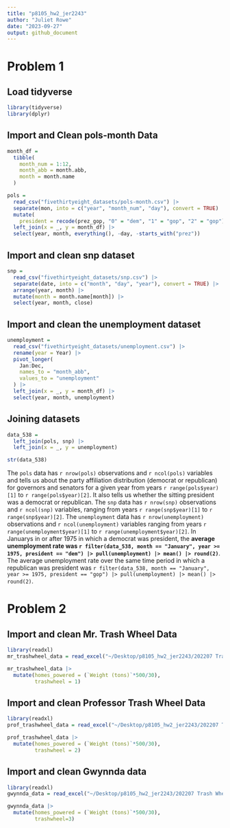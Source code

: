 ```yaml
---
title: "p8105_hw2_jer2243"
author: "Juliet Rowe"
date: "2023-09-27"
output: github_document
---
```


# Problem 1

## Load tidyverse
```r
library(tidyverse)
library(dplyr)
```


## Import and Clean pols-month Data

```r
month_df = 
  tibble(
    month_num = 1:12,
    month_abb = month.abb,
    month = month.name
  )

pols = 
  read_csv("fivethirtyeight_datasets/pols-month.csv") |>
  separate(mon, into = c("year", "month_num", "day"), convert = TRUE) |>
  mutate(
    president = recode(prez_gop, "0" = "dem", "1" = "gop", "2" = "gop")) |>
  left_join(x = _, y = month_df) |> 
  select(year, month, everything(), -day, -starts_with("prez")) 
```

## Import and clean snp dataset

```r
snp = 
  read_csv("fivethirtyeight_datasets/snp.csv") |>
  separate(date, into = c("month", "day", "year"), convert = TRUE) |>
  arrange(year, month) |>
  mutate(month = month.name[month]) |>
  select(year, month, close) 
```


## Import and clean the unemployment dataset

```r
unemployment = 
  read_csv("fivethirtyeight_datasets/unemployment.csv") |>
  rename(year = Year) |>
  pivot_longer(
    Jan:Dec, 
    names_to = "month_abb",
    values_to = "unemployment"
  ) |> 
  left_join(x = _, y = month_df) |> 
  select(year, month, unemployment)
```


## Joining datasets
```r
data_538 = 
  left_join(pols, snp) |>
  left_join(x = _, y = unemployment)

str(data_538)
```

The `pols` data has `r nrow(pols)` observations and `r ncol(pols)` variables and tells us about the party affiliation distribution (democrat or republican) for governors and senators for a given year from years `r range(pols$year)[1]` to `r range(pols$year)[2]`. It also tells us whether the sitting president was a democrat or republican. The `snp` data has `r nrow(snp)` observations and `r ncol(snp)` variables, ranging from years `r range(snp$year)[1]` to `r range(snp$year)[2]`. The `unemployment` data has `r nrow(unemployment)` observations and `r ncol(unemployment)` variables ranging from years `r range(unemployment$year)[1]` to `r range(unemployment$year)[2]`. In Januarys in or after 1975 in which a democrat was president, the **average unemployment rate was `r filter(data_538, month == "January", year >= 1975, president == "dem") |> pull(unemployment) |> mean() |> round(2)`**.  The average unemployment rate over the same time period in which a republican was president was `r filter(data_538, month == "January", year >= 1975, president == "gop") |> pull(unemployment) |> mean() |> round(2)`.

# Problem 2

## Import and clean Mr. Trash Wheel Data

```r
library(readxl)
mr_trashwheel_data = read_excel("~/Desktop/p8105_hw2_jer2243/202207 Trash Wheel Collection Data.xlsx", sheet=1, range="A2:N550")

mr_trashwheel_data |>
  mutate(homes_powered = (`Weight (tons)`*500/30),
         trashwheel = 1)
```

## Import and clean Professor Trash Wheel Data

```r
library(readxl)
prof_trashwheel_data = read_excel("~/Desktop/p8105_hw2_jer2243/202207 Trash Wheel Collection Data.xlsx", sheet=2, range="A2:M97")

prof_trashwheel_data |>
  mutate(homes_powered = (`Weight (tons)`*500/30),
         trashwheel = 2)

```

## Import and clean Gwynnda data

```r
library(readxl)
gwynnda_data = read_excel("~/Desktop/p8105_hw2_jer2243/202207 Trash Wheel Collection Data.xlsx", sheet=3, range="A2:K110")

gwynnda_data |>
  mutate(homes_powered = (`Weight (tons)`*500/30),
         trashwheel=3)
```

